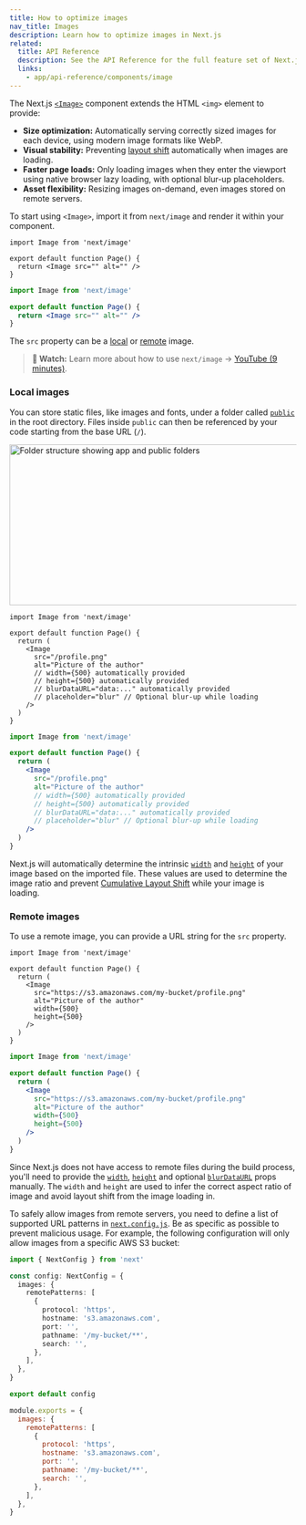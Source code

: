 ```yaml
---
title: How to optimize images
nav_title: Images
description: Learn how to optimize images in Next.js
related:
  title: API Reference
  description: See the API Reference for the full feature set of Next.js Image
  links:
    - app/api-reference/components/image
---
```


The Next.js [`<Image>`](/docs/app/api-reference/components/image) component extends the HTML `<img>` element to provide:

- **Size optimization:** Automatically serving correctly sized images for each device, using modern image formats like WebP.
- **Visual stability:** Preventing [layout shift](https://web.dev/articles/cls) automatically when images are loading.
- **Faster page loads:** Only loading images when they enter the viewport using native browser lazy loading, with optional blur-up placeholders.
- **Asset flexibility:** Resizing images on-demand, even images stored on remote servers.

To start using `<Image>`, import it from `next/image` and render it within your component.

```tsx filename="app/page.tsx" switcher
import Image from 'next/image'

export default function Page() {
  return <Image src="" alt="" />
}
```

```jsx filename="app/page.js" switcher
import Image from 'next/image'

export default function Page() {
  return <Image src="" alt="" />
}
```

The `src` property can be a [local](#local-images) or [remote](#remote-images) image.

> **🎥 Watch:** Learn more about how to use `next/image` → [YouTube (9 minutes)](https://youtu.be/IU_qq_c_lKA).

### Local images

You can store static files, like images and fonts, under a folder called [`public`](/docs/app/api-reference/file-conventions/public-folder) in the root directory. Files inside `public` can then be referenced by your code starting from the base URL (`/`).

<Image
  alt="Folder structure showing app and public folders"
  srcLight="/docs/light/public-folder.png"
  srcDark="/docs/dark/public-folder.png"
  width="1600"
  height="282"
/>

```tsx filename="app/page.tsx" switcher
import Image from 'next/image'

export default function Page() {
  return (
    <Image
      src="/profile.png"
      alt="Picture of the author"
      // width={500} automatically provided
      // height={500} automatically provided
      // blurDataURL="data:..." automatically provided
      // placeholder="blur" // Optional blur-up while loading
    />
  )
}
```

```jsx filename="app/page.js" switcher
import Image from 'next/image'

export default function Page() {
  return (
    <Image
      src="/profile.png"
      alt="Picture of the author"
      // width={500} automatically provided
      // height={500} automatically provided
      // blurDataURL="data:..." automatically provided
      // placeholder="blur" // Optional blur-up while loading
    />
  )
}
```

Next.js will automatically determine the intrinsic [`width`](/docs/app/api-reference/components/image#width-and-height) and [`height`](/docs/app/api-reference/components/image#width-and-height) of your image based on the imported file. These values are used to determine the image ratio and prevent [Cumulative Layout Shift](https://web.dev/articles/cls) while your image is loading.

### Remote images

To use a remote image, you can provide a URL string for the `src` property.

```tsx filename="app/page.tsx" switcher
import Image from 'next/image'

export default function Page() {
  return (
    <Image
      src="https://s3.amazonaws.com/my-bucket/profile.png"
      alt="Picture of the author"
      width={500}
      height={500}
    />
  )
}
```

```jsx filename="app/page.js" switcher
import Image from 'next/image'

export default function Page() {
  return (
    <Image
      src="https://s3.amazonaws.com/my-bucket/profile.png"
      alt="Picture of the author"
      width={500}
      height={500}
    />
  )
}
```

Since Next.js does not have access to remote files during the build process, you'll need to provide the [`width`](/docs/app/api-reference/components/image#width-and-height), [`height`](/docs/app/api-reference/components/image#width-and-height) and optional [`blurDataURL`](/docs/app/api-reference/components/image#blurdataurl) props manually. The `width` and `height` are used to infer the correct aspect ratio of image and avoid layout shift from the image loading in.

To safely allow images from remote servers, you need to define a list of supported URL patterns in [`next.config.js`](/docs/app/api-reference/config/next-config-js). Be as specific as possible to prevent malicious usage. For example, the following configuration will only allow images from a specific AWS S3 bucket:

```ts filename="next.config.ts" switcher
import { NextConfig } from 'next'

const config: NextConfig = {
  images: {
    remotePatterns: [
      {
        protocol: 'https',
        hostname: 's3.amazonaws.com',
        port: '',
        pathname: '/my-bucket/**',
        search: '',
      },
    ],
  },
}

export default config
```

```js filename="next.config.js" switcher
module.exports = {
  images: {
    remotePatterns: [
      {
        protocol: 'https',
        hostname: 's3.amazonaws.com',
        port: '',
        pathname: '/my-bucket/**',
        search: '',
      },
    ],
  },
}
```
